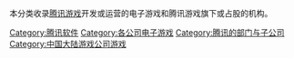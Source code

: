 本分类收录[[腾讯游戏|腾讯游戏]]开发或运营的电子游戏和腾讯游戏旗下或占股的机构。

[[Category:腾讯软件|Category:腾讯软件]]
[[Category:各公司电子游戏|Category:各公司电子游戏]]
[[Category:腾讯的部门与子公司|Category:腾讯的部门与子公司]]
[[Category:中国大陆游戏公司游戏|Category:中国大陆游戏公司游戏]]